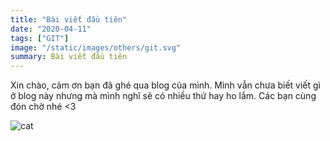 ```yaml
---
title: "Bài viết đầu tiên"
date: "2020-04-11"
tags: ["GIT"]
image: "/static/images/others/git.svg"
summary: Bài viết đầu tiên
---
```


Xin chào, cảm ơn bạn đã ghé qua blog của mình. Mình vẫn chưa biết viết gì ở blog này nhưng mà mình nghĩ sẽ có nhiều thứ hay ho lắm. Các bạn cùng đón chờ nhé \<3

![cat](https://media.giphy.com/media/vFKqnCdLPNOKc/giphy.gif)
